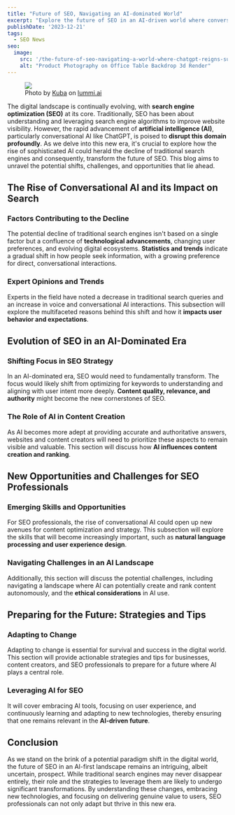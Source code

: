 ```yaml
---
title: "Future of SEO, Navigating an AI-dominated World"
excerpt: "Explore the future of SEO in an AI-driven world where conversational AI like ChatGPT reshapes search, presenting new challenges and opportunities."
publishDate: '2023-12-21'
tags:
  - SEO News
seo:
  image:
    src: '/the-future-of-seo-navigating-a-world-where-chatgpt-reigns-supreme.webp'
    alt: "Product Photography on Office Table Backdrop 3d Render"
---
```


<figure>
  <Image 
    id="cover-img" 
    src={coverImage} 
    loading="eager" 
    priority={true} 
  />
  <figcaption>
    Photo by <a href="https://www.lummi.ai/creator/kubadesign">Kuba</a> on <a href="https://www.lummi.ai/">lummi.ai</a>
  </figcaption>
</figure>

The digital landscape is continually evolving, with **search engine optimization (SEO)** at its core. Traditionally, SEO has been about understanding and leveraging search engine algorithms to improve website visibility. However, the rapid advancement of **artificial intelligence (AI)**, particularly conversational AI like ChatGPT, is poised to **disrupt this domain profoundly**. As we delve into this new era, it's crucial to explore how the rise of sophisticated AI could herald the decline of traditional search engines and consequently, transform the future of SEO. This blog aims to unravel the potential shifts, challenges, and opportunities that lie ahead.

## The Rise of Conversational AI and its Impact on Search

### Factors Contributing to the Decline

The potential decline of traditional search engines isn't based on a single factor but a confluence of **technological advancements**, changing user preferences, and evolving digital ecosystems. **Statistics and trends** indicate a gradual shift in how people seek information, with a growing preference for direct, conversational interactions.

### Expert Opinions and Trends

Experts in the field have noted a decrease in traditional search queries and an increase in voice and conversational AI interactions. This subsection will explore the multifaceted reasons behind this shift and how it **impacts user behavior and expectations**.

## Evolution of SEO in an AI-Dominated Era

### Shifting Focus in SEO Strategy

In an AI-dominated era, SEO would need to fundamentally transform. The focus would likely shift from optimizing for keywords to understanding and aligning with user intent more deeply. **Content quality, relevance, and authority** might become the new cornerstones of SEO.

### The Role of AI in Content Creation

As AI becomes more adept at providing accurate and authoritative answers, websites and content creators will need to prioritize these aspects to remain visible and valuable. This section will discuss how **AI influences content creation and ranking**.

## New Opportunities and Challenges for SEO Professionals

### Emerging Skills and Opportunities

For SEO professionals, the rise of conversational AI could open up new avenues for content optimization and strategy. This subsection will explore the skills that will become increasingly important, such as **natural language processing and user experience design**.

### Navigating Challenges in an AI Landscape

Additionally, this section will discuss the potential challenges, including navigating a landscape where AI can potentially create and rank content autonomously, and the **ethical considerations** in AI use.

## Preparing for the Future: Strategies and Tips

### Adapting to Change

Adapting to change is essential for survival and success in the digital world. This section will provide actionable strategies and tips for businesses, content creators, and SEO professionals to prepare for a future where AI plays a central role.

### Leveraging AI for SEO

It will cover embracing AI tools, focusing on user experience, and continuously learning and adapting to new technologies, thereby ensuring that one remains relevant in the **AI-driven future**.

## Conclusion

As we stand on the brink of a potential paradigm shift in the digital world, the future of SEO in an AI-first landscape remains an intriguing, albeit uncertain, prospect. While traditional search engines may never disappear entirely, their role and the strategies to leverage them are likely to undergo significant transformations. By understanding these changes, embracing new technologies, and focusing on delivering genuine value to users, SEO professionals can not only adapt but thrive in this new era.
